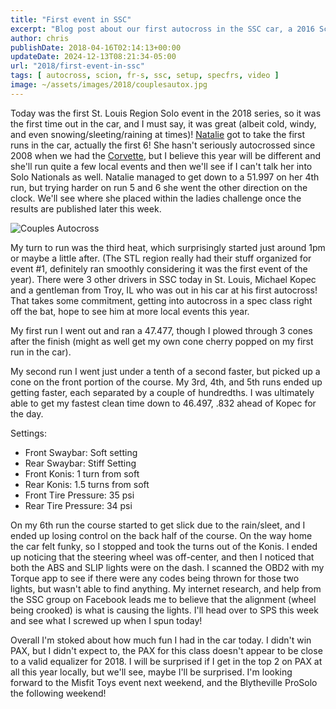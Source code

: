 ```yaml
---
title: "First event in SSC"
excerpt: "Blog post about our first autocross in the SSC car, a 2016 Scion FRS running in Solo Spec Coupe. The car is great! Or was, but more on that later."
author: chris
publishDate: 2018-04-16T02:14:13+00:00
updateDate: 2024-12-13T08:21:34-05:00
url: "2018/first-event-in-ssc"
tags: [ autocross, scion, fr-s, ssc, setup, specfrs, video ]
image: ~/assets/images/2018/couplesautox.jpg
---
```


Today was the first St. Louis Region Solo event in the 2018 series, so it was the first time out in the car, and I must say, it was great (albeit cold, windy, and even snowing/sleeting/raining at times)! [Natalie](https://www.youtube.com/watch?v=SGoV08aTlmU) got to take the first runs in the car, actually the first 6! She hasn't seriously autocrossed since 2008 when we had the [Corvette](/tag/corvette), but I believe this year will be different and she'll run quite a few local events and then we'll see if I can't talk her into Solo Nationals as well. Natalie managed to get down to a 51.997 on her 4th run, but trying harder on run 5 and 6 she went the other direction on the clock. We'll see where she placed within the ladies challenge once the results are published later this week.

<YouTubeEmbed videoId="HtN1BvhQrfI" title="Solo Spec Coupe First event in SSC" publishDate="2018-04-02T06:26:11+00:00" description="Video from the first event in the SSC Car." />

![Couples Autocross](https://farm1.staticflickr.com/819/41484915701_c0dbb0aa1c.jpg)

My turn to run was the third heat, which surprisingly started just around 1pm or maybe a little after. (The STL region really had their stuff organized for event #1, definitely ran smoothly considering it was the first event of the year). There were 3 other drivers in SSC today in St. Louis, Michael Kopec and a gentleman from Troy, IL who was out in his car at his first autocross! That takes some commitment, getting into autocross in a spec class right off the bat, hope to see him at more local events this year.

My first run I went out and ran a 47.477, though I plowed through 3 cones after the finish (might as well get my own cone cherry popped on my first run in the car).

My second run I went just under a tenth of a second faster, but picked up a cone on the front portion of the course. My 3rd, 4th, and 5th runs ended up getting faster, each separated by a couple of hundredths. I was ultimately able to get my fastest clean time down to 46.497, .832 ahead of Kopec for the day.

Settings:
- Front Swaybar: Soft setting
- Rear Swaybar: Stiff Setting
- Front Konis: 1 turn from soft
- Rear Konis: 1.5 turns from soft
- Front Tire Pressure: 35 psi
- Rear Tire Pressure: 34 psi

On my 6th run the course started to get slick due to the rain/sleet, and I ended up losing control on the back half of the course. On the way home the car felt funky, so I stopped and took the turns out of the Konis. I ended up noticing that the steering wheel was off-center, and then I noticed that both the ABS and SLIP lights were on the dash. I scanned the OBD2 with my Torque app to see if there were any codes being thrown for those two lights, but wasn't able to find anything. My internet research, and help from the SSC group on Facebook leads me to believe that the alignment (wheel being crooked) is what is causing the lights. I'll head over to SPS this week and see what I screwed up when I spun today!

Overall I'm stoked about how much fun I had in the car today. I didn't win PAX, but I didn't expect to, the PAX for this class doesn't appear to be close to a valid equalizer for 2018. I will be surprised if I get in the top 2 on PAX at all this year locally, but we'll see, maybe I'll be surprised. I'm looking forward to the Misfit Toys event next weekend, and the Blytheville ProSolo the following weekend!

